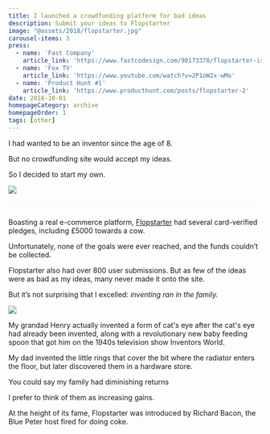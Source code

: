 ```yaml
---
title: I launched a crowdfunding platform for bad ideas
description: Submit your ideas to Flopstarter
image: "@assets/2018/flopstarter.jpg"
carousel-items: 3
press:
  - name: 'Fast Company'
    article_link: 'https://www.fastcodesign.com/90173378/flopstarter-is-kickstarter-for-really-really-really-bad-ideas'
  - name: 'Fox TV'
    article_link: 'https://www.youtube.com/watch?v=2P1oW2x-wMo'
  - name: 'Product Hunt #1'
    article_link: 'https://www.producthunt.com/posts/flopstarter-2'
date: 2018-10-01
homepageCategory: archive
homepageOrder: 1
tags: [other]
---
```


I had wanted to be an inventor since the age of 8.

But no crowdfunding site would accept my ideas.

So I decided to start my own.

![](@assets/2018/flopstarter.jpg)

<div style="background-color:rgb(252,252,252); padding: 10px;">
</div>

<PosterGallery path="@assets/2018/flopstarter-gallery" />

<LinkPreview id="https://olifro.st/flopstarter" />

Boasting a real e-commerce platform, [Flopstarter](https://olifro.st/flopstarter) had several card-verified pledges, including £5000 towards a cow.

Unfortunately, none of the goals were ever reached, and the funds couldn’t be collected.

Flopstarter also had over 800 user submissions. But as few of the ideas were as bad as my ideas, many never made it onto the site.

But it’s not surprising that I excelled: *inventing ran in the family.*

![](@assets/2018/inventorsworld.jpg)

My grandad Henry actually invented a form of cat's eye after the cat's eye had already been invented, along with a revolutionary new baby feeding spoon that got him on the 1940s television show Inventors World.

My dad invented the little rings that cover the bit where the radiator enters the floor, but later discovered them in a hardware store.

You could say my family had diminishing returns

I prefer to think of them as increasing gains.

At the height of its fame, Flopstarter was introduced by Richard Bacon, the Blue Peter host fired for doing coke.

<OptimizedYouTube id="2P1oW2x-wMo" poster=""/>
